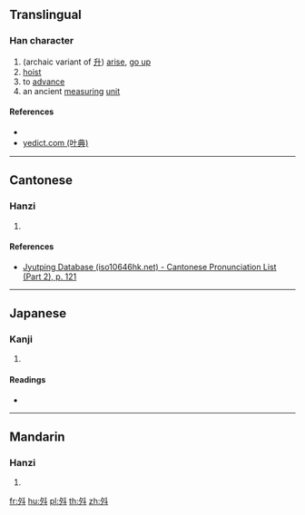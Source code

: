 {{character info/new}}
==Translingual==

===Han character===
{{Han char|rn=68|rad=斗|as=03|sn=7|four=|canj=NIYJ|ids=⿰夕斗}}

# (archaic variant of [[升]]) [[arise]], [[go up]]
# [[hoist]]
# to [[advance]]
# an ancient [[measuring]] [[unit]]

====References====
* {{Han ref|kx=0478.020|dkj=13491|dj=0836.020|hdz=32252.020|uh=6598|ud=26008}}
* [http://yedict.com/htm/65/6598.htm yedict.com (叶典)]

----

==Cantonese==

===Hanzi===
{{yue-hanzi|jyut=[[sing1]]|y=sing1}}

# {{defn|lang=yue|sort=斗03}}

====References====
* [http://www.iso10646hk.net/jp/document/download.jsp Jyutping Database (iso10646hk.net) - Cantonese Pronunciation List (Part 2), p. 121]

----

==Japanese==

===Kanji===
{{ja-kanji|grade=|rs=斗03}}

# {{defn|lang=ja|sort=斗03}}

====Readings====
* {{ja-readings|on=[[しょう]] (shō)|kun=[[のぼる]] (noboru)}}

----

==Mandarin==

===Hanzi===
{{cmn-hanzi|pin=[[shēng]] ([[sheng1]]), [[liáo]] ([[liao2]])|wg=sheng<sup>1</sup>, liao<sup>2</sup>}}

# {{defn|lang=cmn|sort=斗03}}

[[fr:斘]]
[[hu:斘]]
[[pl:斘]]
[[th:斘]]
[[zh:斘]]